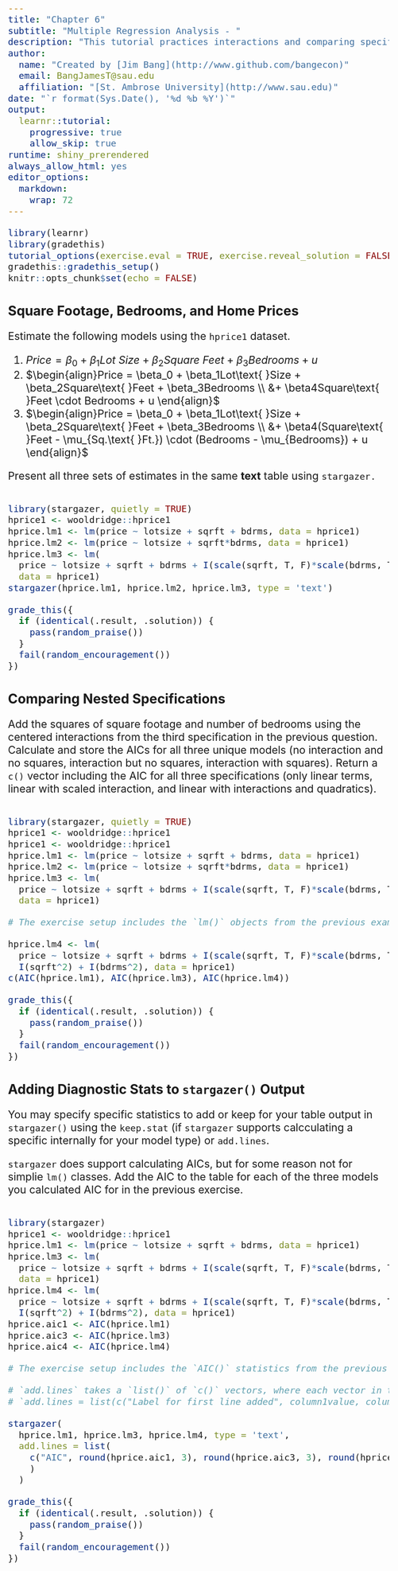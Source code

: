 ```yaml
---
title: "Chapter 6"
subtitle: "Multiple Regression Analysis - "
description: "This tutorial practices interactions and comparing specification."
author: 
  name: "Created by [Jim Bang](http://www.github.com/bangecon)"
  email: BangJamesT@sau.edu
  affiliation: "[St. Ambrose University](http://www.sau.edu)"
date: "`r format(Sys.Date(), '%d %b %Y')`"
output: 
  learnr::tutorial:
    progressive: true
    allow_skip: true
runtime: shiny_prerendered
always_allow_html: yes
editor_options: 
  markdown: 
    wrap: 72
---
```


<style type="text/css">
h1{font-size: 24pt}
h2{font-size: 20pt}
h3{font-size: 18pt}
h4,h5,h6{font-size: 16pt}
body{font-size: 16pt}
</style>

```r
library(learnr)
library(gradethis)
tutorial_options(exercise.eval = TRUE, exercise.reveal_solution = FALSE)
gradethis::gradethis_setup()
knitr::opts_chunk$set(echo = FALSE)
```

## Square Footage, Bedrooms, and Home Prices 

Estimate the following models using the `hprice1` dataset.

1. $Price = \beta_0 + \beta_1Lot\text{ }Size + \beta_2Square\text{ }Feet + \beta_3Bedrooms + u$
2. $\begin{align}Price = \beta_0 + \beta_1Lot\text{ }Size + \beta_2Square\text{ }Feet + \beta_3Bedrooms \\ &+ \beta4Square\text{ }Feet \cdot Bedrooms + u \end{align}$
3. $\begin{align}Price = \beta_0 + \beta_1Lot\text{ }Size + \beta_2Square\text{ }Feet + \beta_3Bedrooms \\ &+ \beta4(Square\text{ }Feet - \mu_{Sq.\text{ }Ft.}) \cdot (Bedrooms - \mu_{Bedrooms}) + u \end{align}$

Present all three sets of estimates in the same **text** table using `stargazer.`

```r

```

```r
library(stargazer, quietly = TRUE)
hprice1 <- wooldridge::hprice1
hprice.lm1 <- lm(price ~ lotsize + sqrft + bdrms, data = hprice1)
hprice.lm2 <- lm(price ~ lotsize + sqrft*bdrms, data = hprice1)
hprice.lm3 <- lm(
  price ~ lotsize + sqrft + bdrms + I(scale(sqrft, T, F)*scale(bdrms, T, F)),
  data = hprice1)
stargazer(hprice.lm1, hprice.lm2, hprice.lm3, type = 'text')
```

```r
grade_this({
  if (identical(.result, .solution)) {
    pass(random_praise())
  }
  fail(random_encouragement())
})
```

## Comparing Nested Specifications

Add the squares of square footage and number of bedrooms using the centered interactions from the third specification in the previous question.  
Calculate and store the AICs for all three unique models (no interaction and no squares, interaction but no squares, interaction with squares).  Return a `c()` vector including the AIC for all three specifications (only linear terms, linear with scaled interaction, and linear with interactions and quadratics).

```r

```

```r
library(stargazer, quietly = TRUE)
hprice1 <- wooldridge::hprice1
hprice1 <- wooldridge::hprice1
hprice.lm1 <- lm(price ~ lotsize + sqrft + bdrms, data = hprice1)
hprice.lm2 <- lm(price ~ lotsize + sqrft*bdrms, data = hprice1)
hprice.lm3 <- lm(
  price ~ lotsize + sqrft + bdrms + I(scale(sqrft, T, F)*scale(bdrms, T, F)),
  data = hprice1)
```

```r
# The exercise setup includes the `lm()` objects from the previous example as `hprice.lm1`, `hprice.lm2`, and `hprice.lm3`. 
```

```r
hprice.lm4 <- lm(
  price ~ lotsize + sqrft + bdrms + I(scale(sqrft, T, F)*scale(bdrms, T, F)) +  
  I(sqrft^2) + I(bdrms^2), data = hprice1)
c(AIC(hprice.lm1), AIC(hprice.lm3), AIC(hprice.lm4))
```

```r
grade_this({
  if (identical(.result, .solution)) {
    pass(random_praise())
  }
  fail(random_encouragement())
})
```

## Adding Diagnostic Stats to `stargazer()` Output

You may specify specific statistics to add or keep for your table output in `stargazer()` using the `keep.stat` (if `stargazer` supports calcculating a specific internally for your model type) or `add.lines`.

`stargazer` does support calculating AICs, but for some reason not for simplie `lm()` classes. Add the AIC to the table for each of the three models you calculated AIC for in the previous exercise. 

```r

```

```r
library(stargazer)
hprice1 <- wooldridge::hprice1
hprice.lm1 <- lm(price ~ lotsize + sqrft + bdrms, data = hprice1)
hprice.lm3 <- lm(
  price ~ lotsize + sqrft + bdrms + I(scale(sqrft, T, F)*scale(bdrms, T, F)),
  data = hprice1)
hprice.lm4 <- lm(
  price ~ lotsize + sqrft + bdrms + I(scale(sqrft, T, F)*scale(bdrms, T, F)) +  
  I(sqrft^2) + I(bdrms^2), data = hprice1)
hprice.aic1 <- AIC(hprice.lm1) 
hprice.aic3 <- AIC(hprice.lm3)
hprice.aic4 <- AIC(hprice.lm4)
```

```r
# The exercise setup includes the `AIC()` statistics from the previous example as `hprice.aic1`, `hprice.aic3`, and `hprice.aic4`. 
```

```r
# `add.lines` takes a `list()` of `c()` vectors, where each vector in the list specifies the values for each column of the line it adds, including row label. 
# `add.lines = list(c("Label for first line added", column1value, column2value, ...))
```

```r
stargazer(
  hprice.lm1, hprice.lm3, hprice.lm4, type = 'text', 
  add.lines = list(
    c("AIC", round(hprice.aic1, 3), round(hprice.aic3, 3), round(hprice.aic4, 3))
    )
  )
```

```r
grade_this({
  if (identical(.result, .solution)) {
    pass(random_praise())
  }
  fail(random_encouragement())
})
```
